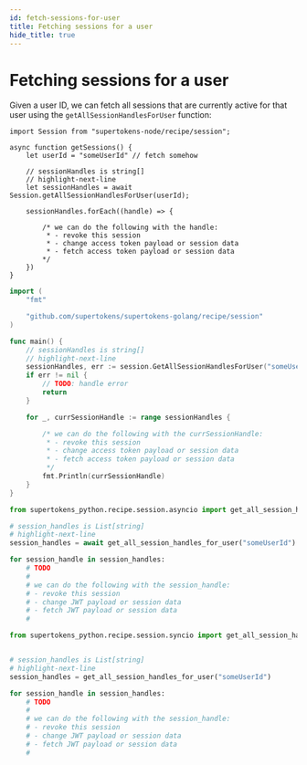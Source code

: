 ```yaml
---
id: fetch-sessions-for-user
title: Fetching sessions for a user
hide_title: true
---
```



<!-- COPY DOCS -->
<!-- ./session/common-customizations/sessions/fetch-sessions-for-user.mdx -->


# Fetching sessions for a user

Given a user ID, we can fetch all sessions that are currently active for that user using the `getAllSessionHandlesForUser` function:

<BackendSDKTabs>
<TabItem value="nodejs">

```tsx
import Session from "supertokens-node/recipe/session";

async function getSessions() {
    let userId = "someUserId" // fetch somehow

    // sessionHandles is string[]
    // highlight-next-line
    let sessionHandles = await Session.getAllSessionHandlesForUser(userId);

    sessionHandles.forEach((handle) => {

        /* we can do the following with the handle:
         * - revoke this session
         * - change access token payload or session data
         * - fetch access token payload or session data
        */
    })
}
```
</TabItem>
<TabItem value="go">

```go
import (
	"fmt"

	"github.com/supertokens/supertokens-golang/recipe/session"
)

func main() {
	// sessionHandles is string[]
	// highlight-next-line
	sessionHandles, err := session.GetAllSessionHandlesForUser("someUserId", nil)
	if err != nil {
		// TODO: handle error
		return
	}

	for _, currSessionHandle := range sessionHandles {

		/* we can do the following with the currSessionHandle:
		 * - revoke this session
		 * - change access token payload or session data
		 * - fetch access token payload or session data
		 */
		fmt.Println(currSessionHandle)
	}
}
```
</TabItem>
<TabItem value="python">
<PythonSyncAsyncSubTabs>
<TabItem value="asyncio">

```python
from supertokens_python.recipe.session.asyncio import get_all_session_handles_for_user

# session_handles is List[string]
# highlight-next-line
session_handles = await get_all_session_handles_for_user("someUserId")

for session_handle in session_handles:
    # TODO
    #
    # we can do the following with the session_handle:
    # - revoke this session
    # - change JWT payload or session data
    # - fetch JWT payload or session data
    #

```

</TabItem>
<TabItem value="syncio">

```python
from supertokens_python.recipe.session.syncio import get_all_session_handles_for_user


# session_handles is List[string]
# highlight-next-line
session_handles = get_all_session_handles_for_user("someUserId")

for session_handle in session_handles:
    # TODO
    #
    # we can do the following with the session_handle:
    # - revoke this session
    # - change JWT payload or session data
    # - fetch JWT payload or session data
    #
```

</TabItem>
</PythonSyncAsyncSubTabs>
</TabItem>
</BackendSDKTabs>
